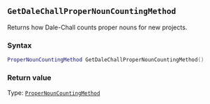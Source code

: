 ::: {.minipage data-latex="{\textwidth}"}
## `GetDaleChallProperNounCountingMethod`

Returns how Dale-Chall counts proper nouns for new projects.

### Syntax {-}

``` .lua
ProperNounCountingMethod GetDaleChallProperNounCountingMethod()
```

### Return value {-}

Type: [`ProperNounCountingMethod`](#propernouncountingmethod)
:::
